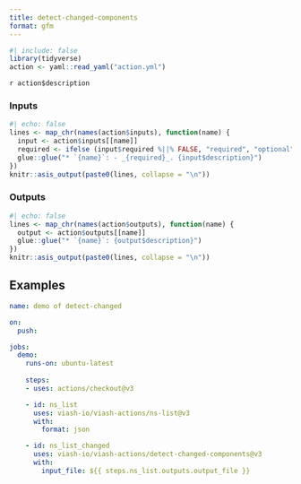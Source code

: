 ```yaml
---
title: detect-changed-components
format: gfm
---
```


<!--
DO NOT EDIT THIS FILE MANUALLY!
This README was generated by:
* running `quarto render project/detect-changed-components/README.qmd` to create `README.md`
-->

```r
#| include: false
library(tidyverse)
action <- yaml::read_yaml("action.yml")
```

`r action$description`

### Inputs

```r
#| echo: false
lines <- map_chr(names(action$inputs), function(name) {
  input <- action$inputs[[name]]
  required <- ifelse (input$required %||% FALSE, "required", "optional")
  glue::glue("* `{name}`: - _{required}_. {input$description}")
})
knitr::asis_output(paste0(lines, collapse = "\n"))
```

### Outputs

```r
#| echo: false
lines <- map_chr(names(action$outputs), function(name) {
  output <- action$outputs[[name]]
  glue::glue("* `{name}`: {output$description}")
})
knitr::asis_output(paste0(lines, collapse = "\n"))
```

## Examples

```yaml
name: demo of detect-changed

on:
  push:

jobs:
  demo:
    runs-on: ubuntu-latest
    
    steps:
    - uses: actions/checkout@v3

    - id: ns_list
      uses: viash-io/viash-actions/ns-list@v3
      with:
        format: json  

    - id: ns_list_changed
      uses: viash-io/viash-actions/detect-changed-components@v3
      with:
        input_file: ${{ steps.ns_list.outputs.output_file }}
```
